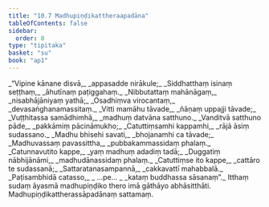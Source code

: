 ```yaml
---
title: "10.7 Madhupiṇḍikattheraapadāna"
tableOfContents: false
sidebar:
  order: 8
type: "tipitaka"
basket: "su"
book: "ap1"
---
```



<DynamicBreadcrumb />

<Division number="37" book="ap1">

<Paragraph number="1813" type="verses" book="ap1">
_“Vipine kānane disvā,_  
_appasadde nirākule;_  
_Siddhatthaṃ isinaṃ seṭṭhaṃ,_  
_āhutīnaṃ paṭiggahaṃ._  

</Paragraph>

</Division>
<Division number="38" book="ap1">

<Paragraph number="1814" type="verses" book="ap1">
_Nibbutattaṃ mahānāgaṃ,_  
_nisabhājāniyaṃ yathā;_  
_Osadhiṃva virocantaṃ,_  
_devasaṅghanamassitaṃ._  

</Paragraph>

</Division>
<Division number="39" book="ap1">

<Paragraph number="1815" type="verses" book="ap1">
_Vitti mamāhu tāvade,_  
_ñāṇaṃ uppajji tāvade;_  
_Vuṭṭhitassa samādhimhā,_  
_madhuṃ datvāna satthuno._  

</Paragraph>

</Division>
<Division number="40" book="ap1">

<Paragraph number="1816" type="verses" book="ap1">
_Vanditvā satthuno pāde,_  
_pakkāmiṃ pācināmukho;_  
_Catuttiṃsamhi kappamhi,_  
_rājā āsiṃ sudassano._  

</Paragraph>

</Division>
<Division number="41" book="ap1">

<Paragraph number="1817" type="verses" book="ap1">
_Madhu bhisehi savati,_  
_bhojanamhi ca tāvade;_  
_Madhuvassaṃ pavassittha,_  
_pubbakammassidaṃ phalaṃ._  

</Paragraph>

</Division>
<Division number="42" book="ap1">

<Paragraph number="1818" type="verses" book="ap1">
_Catunnavutito kappe,_  
_yaṃ madhuṃ adadiṃ tadā;_  
_Duggatiṃ nābhijānāmi,_  
_madhudānassidaṃ phalaṃ._  

</Paragraph>

</Division>
<Division number="43" book="ap1">

<Paragraph number="1819" type="verses" book="ap1">
_Catuttiṃse ito kappe,_  
_cattāro te sudassanā;_  
_Sattaratanasampannā,_  
_cakkavattī mahabbalā._  

</Paragraph>

</Division>
<Division number="44" book="ap1">

<Paragraph number="1820" type="verses" book="ap1">
_Paṭisambhidā catasso,_  
_ …pe… _  
_kataṃ buddhassa sāsanaṃ”._  

</Paragraph>

<Paragraph number="1821" book="ap1">
Itthaṃ sudaṃ āyasmā madhupiṇḍiko thero imā gāthāyo abhāsitthāti.

</Paragraph>
</Division>

<Paragraph number="1822" type="center" book="ap1">
Madhupiṇḍikattherassāpadānaṃ sattamaṃ.
</Paragraph>
